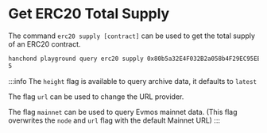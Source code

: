 # Get ERC20 Total Supply

The command `erc20 supply [contract]` can be used to get the total supply of an ERC20 contract.

```sh
hanchond playground query erc20 supply 0x80b5a32E4F032B2a058b4F29EC95EEfEEB87aDcd
5
```

:::info
The `height` flag is available to query archive data, it defaults to `latest`

The flag `url` can be used to change the URL provider.

The flag `mainnet` can be used to query Evmos mainnet data. (This flag overwrites the `node` and `url` flag with the default Mainnet URL)
:::
